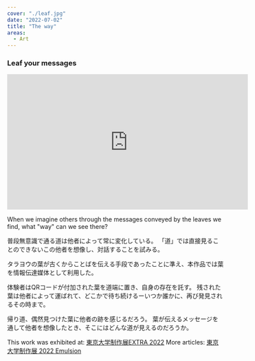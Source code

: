 ```yaml
---
cover: "./leaf.jpg"
date: "2022-07-02"
title: "The way"
areas:
  - Art
---
```



<p style={{textAlign: "center"}}><h3>Leaf your messages</h3></p>

<iframe width="560" height="315" src="https://www.youtube.com/embed/J3lvL1J86Xc" frameborder="0" allow="accelerometer; autoplay; encrypted-media; gyroscope; picture-in-picture" allowfullscreen></iframe>


When we imagine others through the messages conveyed by the leaves we find, what "way" can we see there?



普段無意識で通る道は他者によって常に変化している。
「道」では直接見ることのできないこの他者を想像し、対話することを試みる。

タラヨウの葉が古くからことばを伝える手段であったことに準え、本作品では葉を情報伝達媒体として利用した。

体験者はQRコードが付加された葉を道端に置き、自身の存在を託す。
残された葉は他者によって運ばれて、どこかで待ち続けるーいつか誰かに、再び発見されるその時まで。

帰り道、偶然見つけた葉に他者の跡を感じるだろう。
葉が伝えるメッセージを通して他者を想像したとき、そこにはどんな道が見えるのだろうか。


This work was exhibited at: [東京大学制作展EXTRA 2022](https://iiiexhibition.com/log/iiiEx2022)
More articles: [東京大学制作展 2022 Emulsion](https://www.iii.u-tokyo.ac.jp/research/221213iiiexhibition)
